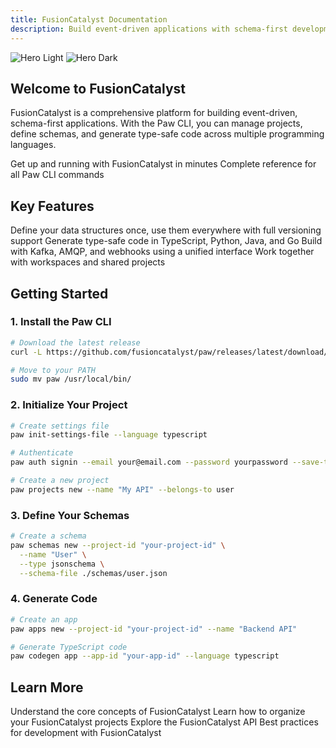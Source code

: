 ```yaml
---
title: FusionCatalyst Documentation
description: Build event-driven applications with schema-first development
---
```


<img
  className="block dark:hidden"
  src="/images/hero-light.png"
  alt="Hero Light"
/>
<img
  className="hidden dark:block"
  src="/images/hero-dark.png"
  alt="Hero Dark"
/>

## Welcome to FusionCatalyst

FusionCatalyst is a comprehensive platform for building event-driven, schema-first applications. With the Paw CLI, you can manage projects, define schemas, and generate type-safe code across multiple programming languages.

<CardGroup cols={2}>
  <Card
    title="Quick Start"
    icon="rocket"
    href="/quickstart"
  >
    Get up and running with FusionCatalyst in minutes
  </Card>
  <Card
    title="CLI Reference"
    icon="terminal"
    href="/cli-reference"
  >
    Complete reference for all Paw CLI commands
  </Card>
</CardGroup>

## Key Features

<CardGroup cols={2}>
  <Card
    title="Schema-First Development"
    icon="diagram-project"
    href="/cli-reference/schemas"
  >
    Define your data structures once, use them everywhere with full versioning support
  </Card>
  <Card
    title="Multi-Language Code Generation"
    icon="code"
    href="/cli-reference/codegen"
  >
    Generate type-safe code in TypeScript, Python, Java, and Go
  </Card>
  <Card
    title="Event-Driven Architecture"
    icon="bolt"
    href="/cli-reference/servers"
  >
    Build with Kafka, AMQP, and webhooks using a unified interface
  </Card>
  <Card
    title="Team Collaboration"
    icon="users"
    href="/cli-reference/workspaces"
  >
    Work together with workspaces and shared projects
  </Card>
</CardGroup>

## Getting Started

### 1. Install the Paw CLI

```bash
# Download the latest release
curl -L https://github.com/fusioncatalyst/paw/releases/latest/download/paw_$(uname -s)_$(uname -m).tar.gz | tar xz

# Move to your PATH
sudo mv paw /usr/local/bin/
```

### 2. Initialize Your Project

```bash
# Create settings file
paw init-settings-file --language typescript

# Authenticate
paw auth signin --email your@email.com --password yourpassword --save-token

# Create a new project
paw projects new --name "My API" --belongs-to user
```

### 3. Define Your Schemas

```bash
# Create a schema
paw schemas new --project-id "your-project-id" \
  --name "User" \
  --type jsonschema \
  --schema-file ./schemas/user.json
```

### 4. Generate Code

```bash
# Create an app
paw apps new --project-id "your-project-id" --name "Backend API"

# Generate TypeScript code
paw codegen app --app-id "your-app-id" --language typescript
```

## Learn More

<CardGroup cols={2}>
  <Card
    title="Concepts"
    icon="lightbulb"
    href="/essentials/concepts"
  >
    Understand the core concepts of FusionCatalyst
  </Card>
  <Card
    title="Project Structure"
    icon="folder-tree"
    href="/essentials/project_file"
  >
    Learn how to organize your FusionCatalyst projects
  </Card>
  <Card
    title="API Reference"
    icon="book"
    href="/api-reference/introduction"
  >
    Explore the FusionCatalyst API
  </Card>
  <Card
    title="Development Guide"
    icon="code-branch"
    href="/development"
  >
    Best practices for development with FusionCatalyst
  </Card>
</CardGroup>